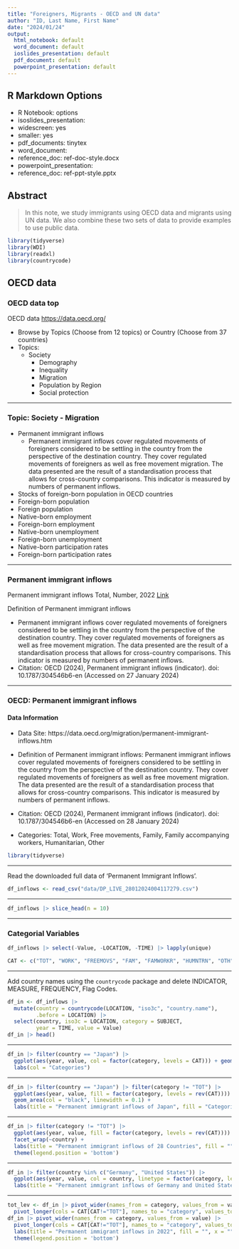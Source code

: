 ```yaml
---
title: "Foreigners, Migrants - OECD and UN data"
author: "ID, Last Name, First Name"
date: "2024/01/24"
output:
  html_notebook: default
  word_document: default
  ioslides_presentation: default
  pdf_document: default
  powerpoint_presentation: default
---
```


## R Markdown Options

-   R Notebook: options
-   isoslides_presentation: 
  -   widescreen: yes
  -   smaller: yes
-   pdf_documents: tinytex
-   word_document: 
  -   reference_doc: ref-doc-style.docx
-  powerpoint_presentation: 
  -   reference_doc: ref-ppt-style.pptx


## Abstract

> In this note, we study immigrants using OECD data and migrants using UN data. We also combine these two sets of data to provide examples to use public data.

<!-- ### Setup -->

<!-- Install a package `countrycode` first. -->

```r
library(tidyverse)
library(WDI)
library(readxl)
library(countrycode)
```


## OECD data

### OECD data top

OECD data <https://data.oecd.org/>
  
  - Browse by Topics (Choose from 12 topics) or Country (Choose from 37 countries)
  - Topics: 
    - Society
      - Demography
      - Inequality
      - Migration
      - Population by Region
      - Social protection

---

### Topic: Society - Migration

- Permanent immigrant inflows
  - Permanent immigrant inflows cover regulated movements of foreigners considered to be settling in the country from the perspective of the destination country. They cover regulated movements of foreigners as well as free movement migration. The data presented are the result of a standardisation process that allows for cross-country comparisons. This indicator is measured by numbers of permanent inflows.
- Stocks of foreign-born population in OECD countries
- Foreign-born population
- Foreign population
- Native-born employment
- Foreign-born employment
- Native-born unemployment
- Foreign-born unemployment
- Native-born participation rates
- Foreign-born participation rates

---

### Permanent immigrant inflows

Permanent immigrant inflows Total, Number, 2022 [Link](https://data.oecd.org/migration/permanent-immigrant-inflows.htm)

Definition of Permanent immigrant inflows

  - Permanent immigrant inflows cover regulated movements of foreigners considered to be settling in the country from the perspective of the destination country. They cover regulated movements of foreigners as well as free movement migration. The data presented are the result of a standardisation process that allows for cross-country comparisons. This indicator is measured by numbers of permanent inflows.
  - Citation: OECD (2024), Permanent immigrant inflows (indicator). doi: 10.1787/304546b6-en (Accessed on 27 January 2024)
 
--- 

### OECD: Permanent immigrant inflows

#### Data Information

-   Data Site: https://data.oecd.org/migration/permanent-immigrant-inflows.htm

-   Definition of Permanent immigrant inflows: 
Permanent immigrant inflows cover regulated movements of foreigners considered to be settling in the country from the perspective of the destination country. They cover regulated movements of foreigners as well as free movement migration. The data presented are the result of a standardisation process that allows for cross-country comparisons. This indicator is measured by numbers of permanent inflows.

-   Citation: OECD (2024), Permanent immigrant inflows (indicator). doi: 10.1787/304546b6-en (Accessed on 28 January 2024)

-   Categories: Total, Work, Free movements, Family, Family accompanying workers, Humanitarian, Other

```r
library(tidyverse)
```

---

Read the downloaded full data of 'Permanent Immigrant Inflows'.

```r
df_inflows <- read_csv("data/DP_LIVE_28012024004117279.csv")
```

---

```r
df_inflows |> slice_head(n = 10)
```

---

### Categorial Variables

```r
df_inflows |> select(-Value, -LOCATION, -TIME) |> lapply(unique)
```

<!-- --- -->

<!-- Set the order of categories to display. -->

```r
CAT <- c("TOT", "WORK", "FREEMOVS", "FAM", "FAMWORKR", "HUMNTRN", "OTH")
```


---

Add country names using the `countrycode` package and delete INDICATOR, MEASURE, FREQUENCY, Flag Codes.

```r
df_in <- df_inflows |> 
  mutate(country = countrycode(LOCATION, "iso3c", "country.name"), 
         .before = LOCATION) |> 
  select(country, iso3c = LOCATION, category = SUBJECT, 
         year = TIME, value = Value)
df_in |> head()
```

---

```r
df_in |> filter(country == "Japan") |> 
  ggplot(aes(year, value, col = factor(category, levels = CAT))) + geom_line() + 
  labs(col = "Categories")
```

---

```r
df_in |> filter(country == "Japan") |> filter(category != "TOT") |> 
  ggplot(aes(year, value, fill = factor(category, levels = rev(CAT)))) + 
  geom_area(col = "black", linewidth = 0.1) +
  labs(title = "Permanent immigrant inflows of Japan", fill = "Categories")
```

---

```r
df_in |> filter(category != "TOT") |> 
  ggplot(aes(year, value, fill = factor(category, levels = rev(CAT)))) + geom_area(col = "black", linewidth = 0.1) +
  facet_wrap(~country) + 
  labs(title = "Permanent immigrant inflows of 28 Countries", fill = "") +
  theme(legend.position = 'bottom')
```

---

```r
df_in |> filter(country %in% c("Germany", "United States")) |> 
  ggplot(aes(year, value, col = country, linetype = factor(category, levels = CAT))) + geom_line() +
  labs(title = "Permanent immigrant inflows of Germany and United States", linetype = "Categories")
```

---

```r
tot_lev <- df_in |> pivot_wider(names_from = category, values_from = value) |> 
  pivot_longer(cols = CAT[CAT!="TOT"], names_to = "category", values_to = "value") |> filter(year == 2022) |> distinct(country, iso3c, TOT) |> arrange(desc(TOT)) |> pull(country)
df_in |> pivot_wider(names_from = category, values_from = value) |> 
  pivot_longer(cols = CAT[CAT!="TOT"], names_to = "category", values_to = "value") |> filter(year == 2022) |> ggplot(aes(factor(country, levels = rev(tot_lev)), value, fill = factor(category, levels = CAT))) + geom_col(col = "black", linewidth = 0.1) + coord_flip() +
  labs(title = "Permanent immigrant inflows in 2022", fill = "", x = "") +
  theme(legend.position = 'bottom')
```


